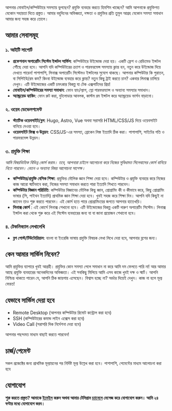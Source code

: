 আপনার মোবাইল/কম্পিউটারে সমস্যায় ভুগছেন? প্রযুক্তি ব্যবহার করতে হিমশিম খাচ্ছেন? আমি আপনাকে প্রযুক্তিগত যেকোন সহায়তা দিতে প্রস্তুত। আমার বহুদিনের অভিজ্ঞতা, দক্ষতা ও প্রযুক্তির প্রতি তুমুল আগ্রহ যেকোন সমস্যা সমাধান আমার জন্য সহজ করে তোলে।

## **আমার সেবাসমূহ**

### **১. আইটি সাপোর্ট**

- **প্রফেশনাল অপারেটিং সিস্টেম ইন্সটল সার্ভিস**: কম্পিউটারে উইন্ডোজ দেয়া হয়। একটি ফ্রেশ ও রেডিমেড ইন্সটল পৌঁছে দেয়া হবে। আপনি যদি কম্পিউটারের ক্র্যাশ ও পারফরমেন্স সমস্যায় ক্লান্ত হন, নতুন করে উইন্ডোজ দিয়ে দেখতে পারেন! পাশাপাশি, লিনাক্স অপারেটিং সিস্টেমও ইন্সটলের সুযোগ থাকছে। আপনার কম্পিউটার কি পুরাতন, বা সিপিইউ/রম কম? কিংবা উইন্ডোজ ব্যবহার করে ক্লান্ত? নতুন কিছু ট্রাই করতে চান? একবার লিনাক্স চালিয়ে দেখুন। এটি উইন্ডোজের একটি চমৎকার বিকল্প যা টেক এক্সপার্টদের প্রিয়!
- **মোবাইল/কম্পিউটারের সমস্যা সমাধান**: ফোন হ্যাং/ল্যাগ, স্লো পারফরম্যান্স ও অন্যান্য সমস্যার সমাধান।
- **অ্যান্ড্রয়েড হ্যাকিং**: ফোন রুট করা, বুটলোডার আনলক, কাস্টম রম ইন্সটল করে অ্যান্ড্রয়েড ভার্সন বাড়ানো।

### **২. ওয়েব ডেভেলপমেন্ট**

- **স্ট্যাটিক ওয়েবসাইট/ব্লগ**: Hugo, Astro, Vue অথবা সরাসরি HTML/CSS/JS দিয়ে ওয়েবসাইট বানিয়ে দেওয়া হবে।
- **ওয়েবসাইট ফিক্স ও উন্নয়ন**: CSS/JS-এর সমস্যা, ব্রোকেন লিঙ্ক ইত্যাদি ঠিক করা। পাশাপাশি, সাইটের গতি ও পারফরমেন্স উন্নয়ন।

### **৩. প্রযুক্তি শিক্ষা**

_আমি বিষয়ভিত্তিক বিভিন্ন কোর্স করাব। তবে, আপনারা চাইলে আলোচনা করে নিজের সুবিধামত সিলেবাসের কোর্স বানিয়ে নিতে পারবেন। বেতন ও অন্যান্য বিষয় আলোচনা সাপেক্ষ।_

- **কম্পিউটার/প্রযুক্তি বেসিক শিক্ষা**: প্রযুক্তির মৌলিক জ্ঞান শিক্ষা দেয়া হবে। কম্পিউটার ও প্রযুক্তি ব্যবহার করে নিজের কাজ আরো স্মার্টভাবে করা, নিজের সমস্যা সমাধান করতে পারা ইত্যাদি শিখতে পারবেন।
- **কম্পিউটার বিজ্ঞান পরিচিতি**: কম্পিউটার বিজ্ঞানের মৌলিক কিছু জ্ঞান, প্রোগ্রামিং কী ও কীভাবে করে, কিছু প্রোগ্রামিং ভাষার (সি, পাইথন ইত্যাদি) প্রাথমিক জ্ঞান শিক্ষা দেয়া হবে। খুবই সহজ করে শিক্ষা দিব। আপনি যদি কিছুই না জানেন তাও শুরু করতে পারবেন। এই কোর্স হতে পারে প্রোগ্রামিংয়ের জগতে আপনার হাতেখড়ি।
- **লিনাক্স কোর্স** : এই কোর্সে লিনাক্স শেখানো হবে। এটি উইন্ডোজের বিকল্প একটি দারুণ অপারেটিং সিস্টেম। লিনাক্স ইন্সটল করা থেকে শুরু করে এই সিস্টেম ব্যবহারের জন্য যা যা জানা প্রয়োজন শেখানো হবে।

### **৪. টেকনিক্যাল লেখালেখি**

- **ব্লগ পোস্ট/টিউটোরিয়াল**: বাংলা বা ইংরেজি ভাষায় প্রযুক্তি বিষয়ক লেখা লিখে দেয়া হবে, আপনার ব্লগের জন্য।

## কেন আমার সার্ভিস নিবেন?

আমি প্রযুক্তির ব্যাপারে খুবই আগ্রহী। প্রযুক্তির কোন সমস্যা পেলে সমাধান না করে আমি দম ফেলতে পারি না! আর আমার আছে প্রযুক্তি ব্যবহারের অনেকদিনের অভিজ্ঞতা। এই সবকিছু মিলিয়ে আমি এসব কাজে খুবই দক্ষ ও স্মার্ট। আপনি নিশ্চিন্ত থাকতে পারেন যে, আপনি ঠিক জায়গায় এসেছেন। বিশ্বাস হচ্ছে না? অর্ডার দিয়েই দেখুন। কাজ না হলে মূল্য ফেরত!

## যেভাবে সার্ভিস দেয়া হবে

- Remote Desktop (আপনার কম্পিউটার রিমোট কন্ট্রোল করা হবে)
- SSH (কম্পিউটারের কমান্ড লাইন এক্সেস করা হবে)
- Video Call (সরাসরি দিক নির্দেশনা দেয়া হবে)

আপনার পছন্দমত মাধ্যম বাছাই করতে পারবেন!

## চার্জ/পেমেন্ট

সকল প্রজেক্টের জন্য প্রাথমিক মূল্যায়নের পর নির্দিষ্ট মূল্য উল্লেখ করা হবে। পাশাপাশি, পেমেন্টের মাধ্যম আলোচনা করা হবে

## যোগাযোগ

**শুরু করতে প্রস্তুত? আমাকে [ইমেইল](mailto:khalidershell.duarg@slmail.me) করুন অথবা আমার টেলিগ্রাম [চ্যানেলে](https://t.me/khalidershell) মেসেজ করে যোগাযোগ করুন। আমি ২৪ ঘণ্টার মধ্যে যোগাযোগ করব।**
